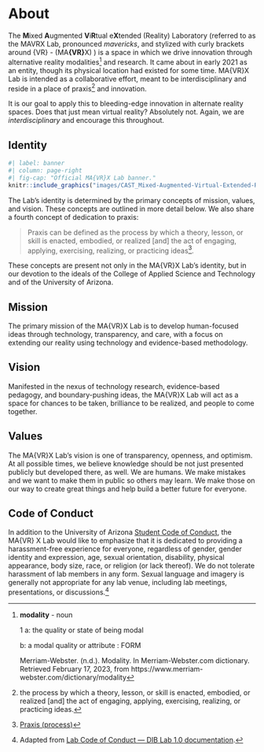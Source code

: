 # About {.unnumbered}

The **M**ixed **A**ugmented **V**i**R**tual e**X**tended (Reality) Laboratory (referred to as the MAVRX Lab, pronounced *mavericks*, and stylized with curly brackets around {VR} - (MA**{VR}**X) ) is a space in which we drive innovation through alternative reality modalities[^about-1] and research. It came about in early 2021 as an entity, though its physical location had existed for some time. MA{VR}X Lab is intended as a collaborative effort, meant to be interdisciplinary and reside in a place of praxis[^about-2] and innovation.

[^about-1]: **modality** - noun

    1 a: the quality or state of being modal

    b: a modal quality or attribute : FORM

    Merriam-Webster. (n.d.). Modality. In Merriam-Webster.com dictionary. Retrieved February 17, 2023, from https://www.merriam-webster.com/dictionary/modality

[^about-2]: the process by which a theory, lesson, or skill is enacted, embodied, or realized \[and\] the act of engaging, applying, exercising, realizing, or practicing ideas.

It is our goal to apply this to bleeding-edge innovation in alternate reality spaces. Does that just mean virtual reality? Absolutely not. Again, we are *interdisciplinary* and encourage this throughout.

## Identity {.unnumbered}

```r
#| label: banner
#| column: page-right
#| fig-cap: "Official MA{VR}X Lab banner."
knitr::include_graphics("images/CAST_Mixed-Augmented-Virtual-Extended-Reality-Lab_SCRIPT_TEMPLATE_2018_PRIMARY.png")
```

The Lab's identity is determined by the primary concepts of mission, values, and vision. These concepts are outlined in more detail below. We also share a fourth concept of dedication to praxis:

> Praxis can be defined as the process by which a theory, lesson, or skill is enacted, embodied, or realized \[and\] the act of engaging, applying, exercising, realizing, or practicing ideas[^about-3].

[^about-3]: [Praxis (process)](https://en.wikipedia.org/wiki/Praxis_(process))

These concepts are present not only in the MA{VR}X Lab's identity, but in our devotion to the ideals of the College of Applied Science and Technology and of the University of Arizona.

## Mission {.unnumbered}

The primary mission of the MA{VR}X Lab is to develop human-focused ideas through technology, transparency, and care, with a focus on extending our reality using technology and evidence-based methodology.

## Vision {.unnumbered}

Manifested in the nexus of technology research, evidence-based pedagogy, and boundary-pushing ideas, the MA{VR}X Lab will act as a space for chances to be taken, brilliance to be realized, and people to come together.

## Values {.unnumbered}

The MA{VR}X Lab's vision is one of transparency, openness, and optimism. At all possible times, we believe knowledge should be not just presented publicly but developed there, as well. We are humans. We make mistakes and we want to make them in public so others may learn. We make those on our way to create great things and help build a better future for everyone.

## Code of Conduct {.unnumbered}

In addition to the University of Arizona [Student Code of Conduct](https://deanofstudents.arizona.edu/student-rights-responsibilities/student-code-conduct), the MA{VR} X Lab would like to emphasize that it is dedicated to providing a harassment-free experience for everyone, regardless of gender, gender identity and expression, age, sexual orientation, disability, physical appearance, body size, race, or religion (or lack thereof). We do not tolerate harassment of lab members in any form. Sexual language and imagery is generally not appropriate for any lab venue, including lab meetings, presentations, or discussions.[^about-4]

[^about-4]: Adapted from [Lab Code of Conduct --- DIB Lab 1.0 documentation](http://ivory.idyll.org/lab/coc.html).
